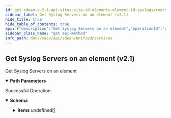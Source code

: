 ```yaml
---
id: get-sdwan-v-2-1-api-sites-site-id-elements-element-id-syslogservers
sidebar_label: Get Syslog Servers on an element (v2.1)
hide_title: true
hide_table_of_contents: true
api: {"description":"Get Syslog Servers on an element","operationId":"get-sdwan-v2.1-api-sites-site_id-elements-element_id-syslogservers","parameters":[{"description":"Site ID","in":"path","name":"site_id","required":true,"schema":{"description":"Site Id","type":"string"}},{"description":"Element ID","in":"path","name":"element_id","required":true,"schema":{"description":"Element Id","type":"string"}}],"responses":{"200":{"content":{"application/json":{"schema":{"allOf":[{"properties":{"count":{"format":"int32","type":"integer"},"id":{"type":"string"}},"type":"object"},{"properties":{"items":{"items":{"properties":{"description":{"description":"Description","type":"string"},"enable_flow_logging":{"description":"Enable Flow Logging","type":"boolean"},"enabled":{"description":"Enabled","type":"boolean"},"id":{"description":"Id","type":"string"},"name":{"description":"Name","type":"string"},"protocol":{"description":"Protocol","type":"string"},"server_ip":{"description":"Server Ip","type":"string"},"server_port":{"description":"Server Port","format":"int32","type":"integer"},"severity_level":{"description":"Severity Level","type":"string"},"source_interface":{"description":"Source Interface","type":"string"},"tags":{"description":"Tags","items":{"description":"Tags","type":"string"},"type":"array"}}},"type":"array"}},"type":"object"}]}}},"description":"Successful Operation"}},"tags":["Services"],"method":"get","path":"/sdwan/v2.1/api/sites/{site_id}/elements/{element_id}/syslogservers","info":{"contact":{},"description":"List of APIs used to manage the Syslog servers.","title":"Services","version":"Latest"},"postman":{"name":"Get Syslog Servers on an element (v2.1)","description":{"content":"Get Syslog Servers on an element","type":"text/plain"},"url":{"path":["sdwan","v2.1","api","sites",":site_id","elements",":element_id","syslogservers"],"host":["{{baseUrl}}"],"query":[],"variable":[{"disabled":false,"description":{"content":"(Required) Site ID","type":"text/plain"},"type":"any","value":"","key":"site_id"},{"disabled":false,"description":{"content":"(Required) Element ID","type":"text/plain"},"type":"any","value":"","key":"element_id"}]},"header":[{"key":"Accept","value":"application/json"}],"method":"GET"}}
sidebar_class_name: "get api-method"
info_path: docs/sase/api/sdwan/unified/services
---
```



## Get Syslog Servers on an element (v2.1)



Get Syslog Servers on an element

<details style={{"marginBottom":"1rem"}} data-collapsed={false} open={true}><summary style={{}}><strong>Path Parameters</strong></summary><div><ul><ParamsItem className={"paramsItem"} param={{"description":"Site ID","in":"path","name":"site_id","required":true,"schema":{"description":"Site Id","type":"string"}}}></ParamsItem><ParamsItem className={"paramsItem"} param={{"description":"Element ID","in":"path","name":"element_id","required":true,"schema":{"description":"Element Id","type":"string"}}}></ParamsItem></ul></div></details><div><ApiTabs><TabItem label={"200"} value={"200"}><div>

Successful Operation

</div><div><MimeTabs groupId={"mime-type"}><TabItem label={"application/json"} value={"application/json"}><SchemaTabs groupId={"schema-tabs"}><TabItem label={"Schema"} value={"Schema"}><details style={{}} data-collapsed={false} open={true}><summary style={{"textAlign":"left"}}><strong>Schema</strong></summary><div style={{"textAlign":"left","marginLeft":"1rem"}}></div><ul style={{"marginLeft":"1rem"}}><SchemaItem collapsible={false} name={"count"} required={false} schemaDescription={undefined} schemaName={"int32"} qualifierMessage={undefined} defaultValue={undefined}></SchemaItem><SchemaItem collapsible={false} name={"id"} required={false} schemaDescription={undefined} schemaName={"string"} qualifierMessage={undefined} defaultValue={undefined}></SchemaItem><SchemaItem collapsible={true} className={"schemaItem"}><details style={{}}><summary style={{}}><strong>items</strong><span style={{"opacity":"0.6"}}> undefined[]</span></summary><div style={{"marginLeft":"1rem"}}><SchemaItem collapsible={false} name={"description"} required={false} schemaDescription={"Description"} schemaName={"string"} qualifierMessage={undefined} defaultValue={undefined}></SchemaItem><SchemaItem collapsible={false} name={"enable_flow_logging"} required={false} schemaDescription={"Enable Flow Logging"} schemaName={"boolean"} qualifierMessage={undefined} defaultValue={undefined}></SchemaItem><SchemaItem collapsible={false} name={"enabled"} required={false} schemaDescription={"Enabled"} schemaName={"boolean"} qualifierMessage={undefined} defaultValue={undefined}></SchemaItem><SchemaItem collapsible={false} name={"id"} required={false} schemaDescription={"Id"} schemaName={"string"} qualifierMessage={undefined} defaultValue={undefined}></SchemaItem><SchemaItem collapsible={false} name={"name"} required={false} schemaDescription={"Name"} schemaName={"string"} qualifierMessage={undefined} defaultValue={undefined}></SchemaItem><SchemaItem collapsible={false} name={"protocol"} required={false} schemaDescription={"Protocol"} schemaName={"string"} qualifierMessage={undefined} defaultValue={undefined}></SchemaItem><SchemaItem collapsible={false} name={"server_ip"} required={false} schemaDescription={"Server Ip"} schemaName={"string"} qualifierMessage={undefined} defaultValue={undefined}></SchemaItem><SchemaItem collapsible={false} name={"server_port"} required={false} schemaDescription={"Server Port"} schemaName={"int32"} qualifierMessage={undefined} defaultValue={undefined}></SchemaItem><SchemaItem collapsible={false} name={"severity_level"} required={false} schemaDescription={"Severity Level"} schemaName={"string"} qualifierMessage={undefined} defaultValue={undefined}></SchemaItem><SchemaItem collapsible={false} name={"source_interface"} required={false} schemaDescription={"Source Interface"} schemaName={"string"} qualifierMessage={undefined} defaultValue={undefined}></SchemaItem><SchemaItem collapsible={false} name={"tags"} required={false} schemaDescription={"Tags"} schemaName={"string[]"} qualifierMessage={undefined} defaultValue={undefined}></SchemaItem></div></details></SchemaItem></ul></details></TabItem></SchemaTabs></TabItem></MimeTabs></div></TabItem></ApiTabs></div>
      